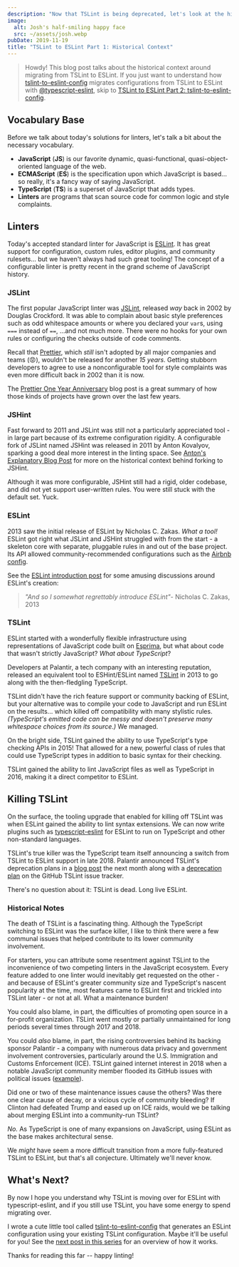 ```yaml
---
description: "Now that TSLint is being deprecated, let's look at the history of JavaScript and TypeScript linting."
image:
  alt: Josh's half-smiling happy face
  src: ~/assets/josh.webp
pubDate: 2019-11-19
title: "TSLint to ESLint Part 1: Historical Context"
---
```


> Howdy!
> This blog post talks about the historical context around migrating from TSLint to ESLint.
> If you just want to understand how [tslint-to-eslint-config](https://github.com/typescript-eslint/tslint-to-eslint-config) migrates configurations from TSLint to ESLint with [@typescript-eslint](https://typescript-eslint.io), skip to [TSLint to ESLint Part 2: tslint-to-eslint-config](../tslint-to-eslint-config).

## Vocabulary Base

Before we talk about today's solutions for linters, let's talk a bit about the necessary vocabulary.

- **JavaScript** (**JS**) is our favorite dynamic, quasi-functional, quasi-object-oriented language of the web.
- **ECMAScript** (**ES**) is the specification upon which JavaScript is based... so really, it's a fancy way of saying JavaScript.
- **TypeScript** (**TS**) is a superset of JavaScript that adds types.
- **Linters** are programs that scan source code for common logic and style complaints.

## Linters

Today's accepted standard linter for JavaScript is [ESLint](https://eslint.org).
It has great support for configuration, custom rules, editor plugins, and community rulesets... but we haven't always had such great tooling!
The concept of a configurable linter is pretty recent in the grand scheme of JavaScript history.

### JSLint

The first popular JavaScript linter was [JSLint](https://jslint.com), released _way_ back in 2002 by Douglas Crockford.
It was able to complain about basic style preferences such as odd whitespace amounts or where you declared your `var`s, using `===` instead of `==`, ...and not much more.
There were no hooks for your own rules or configuring the checks outside of code comments.

Recall that [Prettier](https://prettier.io), which _still_ isn't adopted by all major companies and teams (😡), wouldn't be released for another _15 years_.
Getting stubborn developers to agree to use a nonconfigurable tool for style complaints was even more difficult back in 2002 than it is now.

The [Prettier One Year Anniversary](https://prettier.io/blog/2018/01/10/1.10.0.html) blog post is a great summary of how those kinds of projects have grown over the last few years.

### JSHint

Fast forward to 2011 and JSLint was still not a particularly appreciated tool - in large part because of its extreme configuration rigidity.
A configurable fork of JSLint named JSHint was released in 2011 by Anton Kovalyov, sparking a good deal more interest in the linting space.
See [Anton's Explanatory Blog Post](https://medium.com/@anton/why-i-forked-jslint-to-jshint-73a72fd3612) for more on the historical context behind forking to JSHint.

Although it was more configurable, JSHint still had a rigid, older codebase, and did not yet support user-written rules.
You were still stuck with the default set.
Yuck.

### ESLint

2013 saw the initial release of ESLint by Nicholas C. Zakas.
_What a tool!_
ESLint got right what JSLint and JSHint struggled with from the start - a skeleton core with separate, pluggable rules in and out of the base project.
Its API allowed community-recommended configurations such as the [Airbnb config](https://www.npmjs.com/package/eslint-config-airbnb).

See the [ESLint introduction post](https://humanwhocodes.com/blog/2013/07/16/introducing-eslint) for some amusing discussions around ESLint's creation:

> _"And so I somewhat regrettably introduce ESLint"_- Nicholas C. Zakas, 2013

### TSLint

ESLint started with a wonderfully flexible infrastructure using representations of JavaScript code built on [Esprima](https://esprima.org), but what about code that wasn't strictly JavaScript?
_What about TypeScript_?

Developers at Palantir, a tech company with an interesting reputation, released an equivalent tool to ESHint/ESLint named [TSLint](https://palantir.github.io/tslint) in 2013 to go along with the then-fledgling TypeScript.

TSLint didn't have the rich feature support or community backing of ESLint, but your alternative was to compile your code to JavaScript and run ESLint on the results... which killed off compatibility with many stylistic rules.
_(TypeScript's emitted code can be messy and doesn't preserve many whitespace choices from its source.)_
We managed.

On the bright side, TSLint gained the ability to use TypeScript's type checking APIs in 2015!
That allowed for a new, powerful class of rules that could use TypeScript types in addition to basic syntax for their checking.

TSLint gained the ability to lint JavaScript files as well as TypeScript in 2016, making it a direct competitor to ESLint.

## Killing TSLint

On the surface, the tooling upgrade that enabled for killing off TSLint was when ESLint gained the ability to lint syntax extensions.
We can now write plugins such as [typescript-eslint](https://typescript-eslint.io) for ESLint to run on TypeScript and other non-standard languages.

TSLint's true killer was the TypeScript team itself announcing a switch from TSLint to ESLint support in late 2018.
Palantir announced TSLint's deprecation plans in a [blog post](https://medium.com/palantir/tslint-in-2019-1a144c2317a9) the next month along with a [deprecation plan](https://github.com/palantir/issues/4534) on the GitHub TSLint issue tracker.

There's no question about it: TSLint is dead.
Long live ESLint.

### Historical Notes

The death of TSLint is a fascinating thing.
Although the TypeScript switching to ESLint was the surface killer, I like to think there were a few communal issues that helped contribute to its lower community involvement.

For starters, you can attribute some resentment against TSLint to the inconvenience of two competing linters in the JavaScript ecosystem.
Every feature added to one linter would inevitably get requested on the other - and because of ESLint's greater community size and TypeScript's nascent popularity at the time, most features came to ESLint first and trickled into TSLint later - or not at all.
What a maintenance burden!

You could also blame, in part, the difficulties of promoting open source in a for-profit organization.
TSLint went mostly or partially unmaintained for long periods several times through 2017 and 2018.

You could _also_ blame, in part, the rising controversies behind its backing sponsor Palantir - a company with numerous data privacy and government involvement controversies, particularly around the U.S. Immigration and Customs Enforcement (ICE).
TSLint gained internet interest in 2018 when a notable JavaScript community member flooded its GitHub issues with political issues ([example](https://github.com/palantir/tslint/issues/4141)).

Did one or two of these maintenance issues cause the others?
Was there one clear cause of decay, or a vicious cycle of community bleeding?
If Clinton had defeated Trump and eased up on ICE raids, would we be talking about merging ESLint into a community-run TSLint?

_No._
As TypeScript is one of many expansions on JavaScript, using ESLint as the base makes architectural sense.

We _might_ have seem a more difficult transition from a more fully-featured TSLint to ESLint, but that's all conjecture.
Ultimately we'll never know.

## What's Next?

By now I hope you understand why TSLint is moving over for ESLint with typescript-eslint, and if you still use TSLint, you have some energy to spend migrating over.

I wrote a cute little tool called [tslint-to-eslint-config](https://github.com/typescript-eslint/tslint-to-eslint-config) that generates an ESLint configuration using your existing TSLint configuration.
Maybe it'll be useful for you!
See the [next post in this series](../tslint-to-eslint-config) for an overview of how it works.

Thanks for reading this far -- happy linting!

